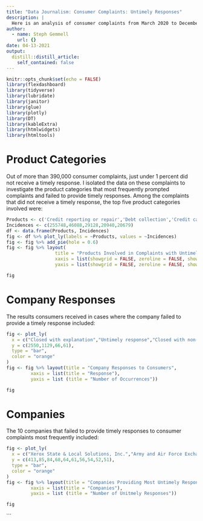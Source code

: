 ```yaml
---
title: "Data Journalism: Consumer Complaints: Untimely Responses"
description: |
  Here is an analysis of consumer complaints from March 2020 to December 2020 that did not receive timely responses. Source: Consumer Financial Protection Bureau
author:
  - name: Steph Gemmell
    url: {}
date: 04-13-2021
output:
  distill::distill_article:
    self_contained: false
---
```



```r
knitr::opts_chunk$set(echo = FALSE)
library(flexdashboard)
library(tidyverse)
library(lubridate)
library(janitor)
library(glue)
library(plotly)
library(DT)
library(kableExtra)
library(htmlwidgets)
library(htmltools)
```

Product Categories
=====================================
Out of more than 390,000 consumer complaints, just under 1 percent did not receive a timely response. I isolated the data on these complaints to investigate the product categories that most frequently prompted complaints and failed to provide timely responses.
Among the complaints that did not receive a timely response, the top five product categories involved were:

```r
Products <- c('Credit reporting or repair','Debt collection','Credit card or prepaid card','Mortgage','Checking or savings account')
Incidences <- c(255748,46088,29128,20940,20679)
df <- data.frame(Products, Incidences)
fig <- df %>% plot_ly(labels = ~Products, values = ~Incidences)
fig <- fig %>% add_pie(hole = 0.6)
fig <- fig %>% layout(
                  title = "Products Involved in Complaints with Untimely Responses",  showlegend = F,
                  xaxis = list(showgrid = FALSE, zeroline = FALSE, showticklabels = FALSE),
                  yaxis = list(showgrid = FALSE, zeroline = FALSE, showticklabels = FALSE))

fig
```

Company Responses
=====================================
The results consumers received in cases where the company failed to provide a timely response included:

```r
fig <- plot_ly(
  x = c("Closed with explanation","Untimely response","Closed with non-monetary relief","Closed with monetary relief"),
  y = c(2550,1129,66,61),
  type = "bar",
  color = "orange"
)
fig <- fig %>% layout(title = "Company Responses to Consumers",
         xaxis = list(title = "Response"),
         yaxis = list (title = "Number of Occurrences"))

fig
```

Companies
=====================================
The 10 companies that failed to provide timely responses to consumer complaints most frequently included:

```r
fig <- plot_ly(
  x = c("Xerox State & Local Solutions, Inc.","Army and Air Force Exchange Service","Lending Club Corp","Atlanticus Services Corporation","MoneyLion Inc.","Carter-Young, Inc.","WAKEFIELD & ASSOCIATES, INC.","WELLS FARGO & COMPANY","AmerAssist A/R Solutions, Inc.","Capital Accounts, LLC"),
  y = c(413,85,84,68,64,61,56,54,52,51),
  type = "bar",
  color = "orange"
)
fig <- fig %>% layout(title = "Companies Providing Most Untimely Responses",
         xaxis = list(title = "Companies"),
         yaxis = list (title = "Number of Unitmely Responses"))

fig
```
```



